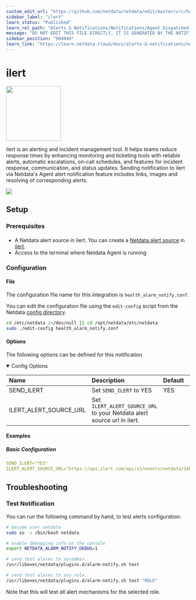```yaml
---
custom_edit_url: "https://github.com/netdata/netdata/edit/master/src/health/notifications/ilert/metadata.yaml"
sidebar_label: "ilert"
learn_status: "Published"
learn_rel_path: "Alerts & Notifications/Notifications/Agent Dispatched Notifications"
message: "DO NOT EDIT THIS FILE DIRECTLY, IT IS GENERATED BY THE NOTIFICATION'S metadata.yaml FILE"
sidebar_position: "904049"
learn_link: "https://learn.netdata.cloud/docs/alerts-&-notifications/notifications/agent-dispatched-notifications/ilert"
---
```



# ilert


<img src="https://netdata.cloud/img/ilert.svg" width="150"/>


ilert is an alerting and incident management tool. It helps teams reduce response times by enhancing monitoring and ticketing tools with reliable alerts, automatic escalations, on-call schedules, and features for incident response, communication, and status updates.
Sending notification to ilert via Netdata's Agent alert notification feature includes links, images and resolving of corresponding alerts.



<img src="https://img.shields.io/badge/maintained%20by-Netdata-%2300ab44" />

## Setup

### Prerequisites

#### 

- A Netdata alert source in ilert. You can create a [Netdata alert source](https://docs.ilert.com/inbound-integrations/netdata) in [ilert](https://www.ilert.com/).
- Access to the terminal where Netdata Agent is running



### Configuration

#### File

The configuration file name for this integration is `health_alarm_notify.conf`.


You can edit the configuration file using the `edit-config` script from the
Netdata [config directory](/docs/netdata-agent/configuration#the-netdata-config-directory).

```bash
cd /etc/netdata 2>/dev/null || cd /opt/netdata/etc/netdata
sudo ./edit-config health_alarm_notify.conf
```
#### Options

The following options can be defined for this notification

<details open><summary>Config Options</summary>

| Name | Description | Default | Required |
|:----|:-----------|:-------|:--------:|
| SEND_ILERT | Set `SEND_ILERT` to YES | YES | yes |
| ILERT_ALERT_SOURCE_URL | Set `ILERT_ALERT_SOURCE_URL` to your Netdata alert source url in ilert. |  | yes |

</details>

#### Examples

##### Basic Configuration



```yaml
SEND_ILERT="YES"
ILERT_ALERT_SOURCE_URL="https://api.ilert.com/api/v1/events/netdata/{API-KEY}"

```


## Troubleshooting

### Test Notification

You can run the following command by hand, to test alerts configuration:

```bash
# become user netdata
sudo su -s /bin/bash netdata

# enable debugging info on the console
export NETDATA_ALARM_NOTIFY_DEBUG=1

# send test alarms to sysadmin
/usr/libexec/netdata/plugins.d/alarm-notify.sh test

# send test alarms to any role
/usr/libexec/netdata/plugins.d/alarm-notify.sh test "ROLE"
```

Note that this will test _all_ alert mechanisms for the selected role.


